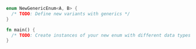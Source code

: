 ```rust
enum NewGenericEnum<A, B> {
  /* TODO: Define new variants with generics */
}

fn main() {
  /* TODO: Create instances of your new enum with different data types and handle them with match */
}

```